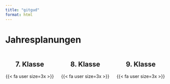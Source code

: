 ```yaml
---
title: "gitgud"
format: html
---
```


# Jahresplanungen

:::: {.columns}

::: {.column width="20%" style="text-align: center;"}
## 7. Klasse

{{< fa user size=3x >}} 

:::

::: {.column width="20%" style="text-align: center;"}
## 8. Klasse

{{< fa user size=3x >}} 

:::

::: {.column width="20%" style="text-align: center;"}

## 9. Klasse

{{< fa user size=3x >}} 

:::

::::

